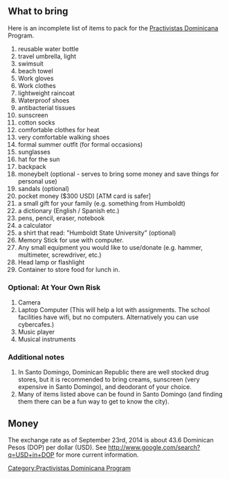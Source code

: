 {{Practivistas Dominicana header}}
{{TOCright}}

==What to bring==
Here is an incomplete list of items to pack for the [[Practivistas Dominicana]] Program.

# reusable water bottle
# travel umbrella, light 
# swimsuit 
# beach towel 
# Work gloves
# Work clothes
# lightweight raincoat
# Waterproof shoes 
# antibacterial tissues 
# sunscreen 
# cotton socks 
# comfortable clothes for heat 
# very comfortable walking shoes 
# formal summer outfit (for formal occasions)
# sunglasses
# hat for the sun
# backpack 
# moneybelt (optional - serves to bring some money and save things for personal use) 
# sandals (optional) 
# pocket money ($300 USD)  [ATM card is safer] 
# a small gift for your family (e.g. something from Humboldt) 
# a dictionary (English / Spanish etc.) 
# pens, pencil, eraser, notebook 
# a calculator
# a shirt that read: "Humboldt State University” (optional)
# Memory Stick for use with computer. 
# Any small equipment you would like to use/donate (e.g. hammer, multimeter, screwdriver, etc.)
# Head lamp or flashlight 
# Container to store food for lunch in. 

===Optional: At Your Own Risk=== 
# Camera 
# Laptop Computer (This will help a lot with assignments.  The school facilities have wifi, but no computers.  Alternatively you can use cybercafes.) 
# Music player 
# Musical instruments

===Additional notes=== 
# In Santo Domingo, Dominican Republic there are well stocked drug stores, but it is recommended to bring creams, sunscreen (very expensive in Santo Domingo), and deodorant of your choice.
# Many of items listed above can be found in Santo Domingo (and finding them there can be a fun way to get to know the city).

==Money==
The exchange rate as of September 23rd, 2014 is about 43.6 Dominican Pesos (DOP) per dollar (USD).  See http://www.google.com/search?q=USD+in+DOP for more current information.

[[Category:Practivistas Dominicana Program]]
